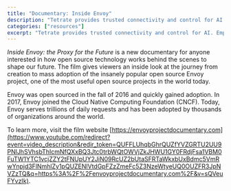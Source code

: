 ```yaml
---
title: "Documentary: Inside Envoy"
description: "Tetrate provides trusted connectivity and control for AI. Empower developers while safeguarding the business. Built atop the proven Envoy proxy & Envoy AI Gateway."
categories: ["resources"]
excerpt: "Tetrate provides trusted connectivity and control for AI. Empower developers while safeguarding the business. Built atop the proven Envoy proxy & Envoy AI Gateway."
---
```


  

_Inside Envoy: the Proxy for the Future_ is a new documentary for anyone interested in how open source technology works behind the scenes to shape our future. The film gives viewers an inside look at the journey from creation to mass adoption of the insanely popular open source Envoy project, one of the most useful open source projects in the world today.

Envoy was open sourced in the fall of 2016 and quickly gained adoption. In 2017, Envoy joined the Cloud Native Computing Foundation (CNCF). Today, Envoy serves trillions of daily requests and has been adopted by thousands of organizations around the world.

To learn more, visit the film website [https://envoyprojectdocumentary.com](https://www.youtube.com/redirect?event=video_description&redir_token=QUFFLUhqbGhrQUZfYVZGRTU2UU9PNlJhSVhsbThIcmNfQXxBQ3Jtc0trbWQtOWVjZkJHWU1GY0FRdjFsa1VBM0FuTW1YTC1vcjZZY2tFNUpUY2JiN09RcUZ2bUtaSFRTaWkxbUxBdmc5VmRwYnpjd3FlNmhlZy1pQUZENlVtdGpFZzZmeFc5Z3NzeWtyeUQ0OUZFR3JpNVZzTQ&q=https%3A%2F%2Fenvoyprojectdocumentary.com%2F&v=sQVeuFYvzIk).